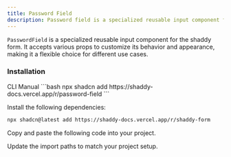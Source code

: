 ```yaml
---
title: Password Field
description: Password field is a specialized reusable input component for shaddy form.
---
```


`PasswordField` is a specialized reusable input component for the shaddy form. It accepts various props to customize its behavior and appearance, making it a flexible choice for different use cases.

<ComponentPreview name="password-field-example"/>

### Installation

<CodeTabs>

<TabsList>
  <TabsTrigger value="cli">CLI</TabsTrigger>
  <TabsTrigger value="manual">Manual</TabsTrigger>
</TabsList>

<TabsContent value="cli">
```bash
npx shadcn add https://shaddy-docs.vercel.app/r/password-field
```

</TabsContent>

<TabsContent value="manual">

<Steps>

<Step>Install the following dependencies:</Step>

```bash
npx shadcn@latest add https://shaddy-docs.vercel.app/r/shaddy-form
```

<Step>Copy and paste the following code into your project.</Step>

<ComponentSource name="password-field" />

<Step>Update the import paths to match your project setup.</Step>

</Steps>

</TabsContent>

</CodeTabs>